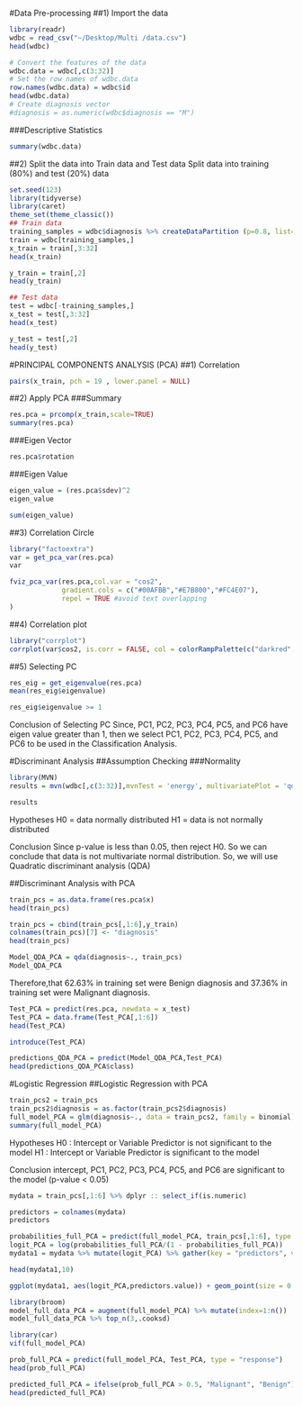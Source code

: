 #Data Pre-processing 
##1) Import the data
```r
library(readr)  
wdbc = read_csv("~/Desktop/Multi /data.csv")
head(wdbc)
```
```r
# Convert the features of the data 
wdbc.data = wdbc[,c(3:32)]
# Set the row names of wdbc.data
row.names(wdbc.data) = wdbc$id
head(wdbc.data)
# Create diagnosis vector 
#diagnosis = as.numeric(wdbc$diagnosis == "M") 
```
###Descriptive Statistics
```r
summary(wdbc.data)
```
##2) Split the data into Train data and Test data Split data into training (80%) and test (20%) data
```r
set.seed(123)
library(tidyverse) 
library(caret)
theme_set(theme_classic())
## Train data
training_samples = wdbc$diagnosis %>% createDataPartition (p=0.8, list=FALSE)
train = wdbc[training_samples,]
x_train = train[,3:32]
head(x_train)
```

```r
y_train = train[,2]
head(y_train)
```

```r
## Test data
test = wdbc[-training_samples,]
x_test = test[,3:32]
head(x_test)
```

```r
y_test = test[,2]
head(y_test)
```

#PRINCIPAL COMPONENTS ANALYSIS (PCA) 
##1) Correlation
```r
pairs(x_train, pch = 19 , lower.panel = NULL)
```
##2) Apply PCA
###Summary
```r
res.pca = prcomp(x_train,scale=TRUE)
summary(res.pca)
```
###Eigen Vector
```r
res.pca$rotation
```
###Eigen Value
```r
eigen_value = (res.pca$sdev)^2
eigen_value
```
```r
sum(eigen_value)
```
##3) Correlation Circle
```r
library("factoextra")
var = get_pca_var(res.pca)
var
```
```r
fviz_pca_var(res.pca,col.var = "cos2",              
             gradient.cols = c("#00AFBB","#E7B800","#FC4E07"),             
             repel = TRUE #avoid text overlapping             
)
```
##4) Correlation plot
```r
library("corrplot") 
corrplot(var$cos2, is.corr = FALSE, col = colorRampPalette(c("darkred","white","darkblue"))(100))
```
##5) Selecting PC
```r
res_eig = get_eigenvalue(res.pca)
mean(res_eig$eigenvalue)
```
```r
res_eig$eigenvalue >= 1
```
Conclusion of Selecting PC
Since, PC1, PC2, PC3, PC4, PC5, and PC6 have eigen value greater than 1, then we select PC1, PC2, PC3, PC4, PC5, and PC6 to be used in the Classification Analysis.

#Discriminant Analysis
##Assumption Checking
###Normality
```r
library(MVN)
results = mvn(wdbc[,c(3:32)],mvnTest = 'energy', multivariatePlot = 'qq')
```

```r
results
```
Hypotheses
H0 = data normally distributed
H1 = data is not normally distributed 

Conclusion
Since p-value is less than 0.05, then reject H0. So we can conclude that data is not multivariate normal distribution. So, we will use Quadratic discriminant analysis (QDA)

##Discriminant Analysis with PCA
```r
train_pcs = as.data.frame(res.pca$x)
head(train_pcs)
```

```r
train_pcs = cbind(train_pcs[,1:6],y_train)
colnames(train_pcs)[7] <- "diagnosis" 
head(train_pcs)
```

```r
Model_QDA_PCA = qda(diagnosis~., train_pcs)
Model_QDA_PCA
```
Therefore,that 62.63% in training set were Benign diagnosis and 37.36% in training set were Malignant diagnosis.

```r
Test_PCA = predict(res.pca, newdata = x_test)
Test_PCA = data.frame(Test_PCA[,1:6])
head(Test_PCA)
```
```r
introduce(Test_PCA)
```
```r
predictions_QDA_PCA = predict(Model_QDA_PCA,Test_PCA)
head(predictions_QDA_PCA$class)
```
#Logistic Regression
##Logistic Regression with PCA

```r
train_pcs2 = train_pcs
train_pcs2$diagnosis = as.factor(train_pcs2$diagnosis)
full_model_PCA = glm(diagnosis~., data = train_pcs2, family = binomial)
summary(full_model_PCA)
```
Hypotheses
H0 : Intercept or Variable Predictor is not significant to the model
H1 : Intercept or Variable Predictor is significant to the model

Conclusion
intercept, PC1, PC2, PC3, PC4, PC5, and PC6 are significant to the model (p-value < 0.05)
```r
mydata = train_pcs[,1:6] %>% dplyr :: select_if(is.numeric)

predictors = colnames(mydata)
predictors
```
```r
probabilities_full_PCA = predict(full_model_PCA, train_pcs[,1:6], type = "response")
logit_PCA = log(probabilities_full_PCA/(1 - probabilities_full_PCA))
mydata1 = mydata %>% mutate(logit_PCA) %>% gather(key = "predictors", value = "predictors.value",-logit_PCA)

head(mydata1,10)
```
```r
ggplot(mydata1, aes(logit_PCA,predictors.value)) + geom_point(size = 0.5, alpha = 0.5) + geom_smooth(method="loess") + theme_bw() + facet_wrap(~predictors,scales="free_y")
```
```r
library(broom)
model_full_data_PCA = augment(full_model_PCA) %>% mutate(index=1:n())
model_full_data_PCA %>% top_n(3,.cooksd)
```
```r
library(car)
vif(full_model_PCA)
```
```r
prob_full_PCA = predict(full_model_PCA, Test_PCA, type = "response")
head(prob_full_PCA)
```

```r
predicted_full_PCA = ifelse(prob_full_PCA > 0.5, "Malignant", "Benign")
head(predicted_full_PCA)
```
